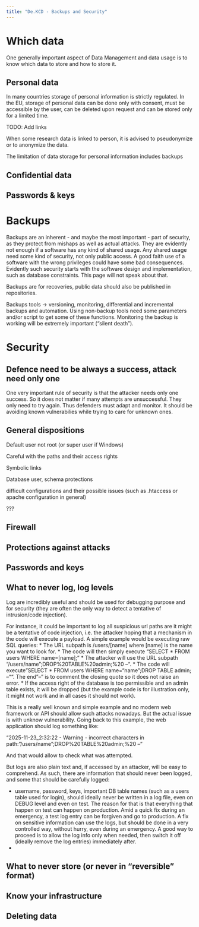 ```yaml
---
title: "De.KCD - Backups and Security"
---
```


# Which data

One generally important aspect of Data Management and data usage is to know which data to store and how to store it. 

## Personal data

In many countries storage of personal information is strictly regulated. In the EU, storage of personal data can be done only with consent, must be accessible by the user, can be deleted upon request and can be stored only for a limited time.

TODO: Add links

When some research data is linked to person, it is advised to pseudonymize or to anonymize the data.

::: {.callout-important}
The limitation of data storage for personal information includes backups
:::

## Confidential data

## Passwords & keys

# Backups

Backups are an inherent - and maybe the most important - part of security, as they protect from mishaps as well as actual attacks. They are evidently not enough if a software has any kind of shared usage.
Any shared usage need some kind of security, not only public access. A good faith use of a software with the wrong privileges could have some bad consequences. Evidently such security starts with the software design and implementation, such as database constraints. This page will not speak about that.

::: {.callout-note}
Backups are for recoveries, public data should also be published in repositories.
:::

Backups tools -> versioning, monitoring, differential and incremental backups and automation. Using non-backup tools need some parameters and/or script to get some of these functions. Monitoring the backup is working will be extremely important ("silent death").

# Security

## Defence need to be always a success, attack need only one

One very important rule of security is that the attacker needs only one success. So it does not matter if many attempts are unsuccessful. They only need to try again. Thus defenders must adapt and monitor. It should be avoiding known vulnerabilies while trying to care for unknown ones.

## General dispositions

Default user not root (or super user if Windows)

Careful with the paths and their access rights

Symbolic links

Database user, schema protections

difficult configurations and their possible issues (such as .htaccess or apache configuration in general)

???

## Firewall

## Protections against attacks

## Passwords and keys

## What to never log, log levels

Log are incredibly useful and should be used for debugging purpose and for security (they are often the only way to detect a tentative of intrusion/code injection). 

For instance, it could be important to log all suspicious url paths are it might be a tentative of code injection, i.e. the attacker hoping that a mechanism in the code will execute a payload. 
A simple example would be executing raw SQL queries:
* The URL subpath is /users/[name] where [name] is the name you want to look for.
* The code will then simply execute "SELECT * FROM users WHERE name=[name];"
* The attacker will use the URL subpath "/users/name";DROP%20TABLE%20admin;%20 --".
* The code will execute "SELECT * FROM users WHERE name="name";DROP TABLE admin; --"". The end "--" is to comment the closing quote so it does not raise an error.
* If the access right of the database is too permissible and an admin table exists, it will be dropped (but the example code is for illustration only, it might not work and in all cases it should not work).

This is a really well known and simple example and no modern web framework or API should allow such attacks nowadays. But the actual issue is with unknow vulnerability. Going back to this example, the web application should log something like:

"2025-11-23_2:32:22 - Warning - incorrect characters in path: "/users/name";DROP%20TABLE%20admin;%20 --"

And that would allow to check what was attempted.

But logs are also plain text and, if accessed by an attacker, will be easy to comprehend. As such, there are information that should never been logged, and some that should be carefully logged:

- username, password, keys, important DB table names (such as a users table used for login), should ideally never be written in a log file, even on DEBUG level and even on test. The reason for that is that everything that happen on test can happen on production. Amid a quick fix during an emergency, a test log entry can be forgiven and go to production. A fix on sensitive information can use the logs, but should be done in a very controlled way, without hurry, even during an emergency. A good way to proceed is to allow the log info only when needed, then switch it off (ideally remove the log entries) immediately after.
- 

## What to never store (or never in "reversible" format)

## Know your infrastructure

## Deleting data